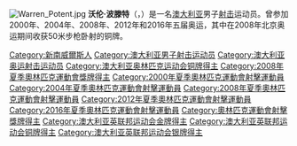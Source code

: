 [[File:Warren_Potent.jpg|thumb]]
{{MedalTableTop}}
{{MedalCountry | {{AUS}} }}
{{MedalSport | 男子[[射擊運動|射擊]] }}
{{MedalCompetition|[[奧林匹克運動會|奧林匹克運動會]]}}
{{MedalBronze| [[2008年夏季奧林匹克運動會|2008年北京]] | [[2008年夏季奧林匹克運動會射擊比賽|50米步枪卧射]]}}
{{MedalBottom}}
'''沃伦·波滕特'''（{{lang-en|'''Warren Potent'''}}，{{bd|1962年|4月7日}}）是一名[[澳大利亚|澳大利亚]]男子[[射击|射击]]运动员。曾参加2000年、2004年、2008年、2012年和2016年五届奥运，其中在2008年北京奥运期间收获50米步枪卧射的铜牌。

{{Australia-stub}}

{{DEFAULTSORT:Potent, Warren}}
[[Category:新南威爾斯人|Category:新南威爾斯人]]
[[Category:澳大利亚男子射击运动员|Category:澳大利亚男子射击运动员]]
[[Category:澳大利亚奥运射击运动员|Category:澳大利亚奥运射击运动员]]
[[Category:澳大利亚奥林匹克运动会铜牌得主|Category:澳大利亚奥林匹克运动会铜牌得主]]
[[Category:2008年夏季奧林匹克運動會獎牌得主|Category:2008年夏季奧林匹克運動會獎牌得主]]
[[Category:2000年夏季奧林匹克運動會射擊運動員|Category:2000年夏季奧林匹克運動會射擊運動員]]
[[Category:2004年夏季奧林匹克運動會射擊運動員|Category:2004年夏季奧林匹克運動會射擊運動員]]
[[Category:2008年夏季奧林匹克運動會射擊運動員|Category:2008年夏季奧林匹克運動會射擊運動員]]
[[Category:2012年夏季奧林匹克運動會射擊運動員|Category:2012年夏季奧林匹克運動會射擊運動員]]
[[Category:2016年夏季奧林匹克運動會射擊運動員|Category:2016年夏季奧林匹克運動會射擊運動員]]
[[Category:奧林匹克運動會射擊獎牌得主|Category:奧林匹克運動會射擊獎牌得主]]
[[Category:澳大利亚英联邦运动会金牌得主|Category:澳大利亚英联邦运动会金牌得主]]
[[Category:澳大利亚英联邦运动会铜牌得主|Category:澳大利亚英联邦运动会铜牌得主]]
[[Category:澳大利亚英联邦运动会银牌得主|Category:澳大利亚英联邦运动会银牌得主]]